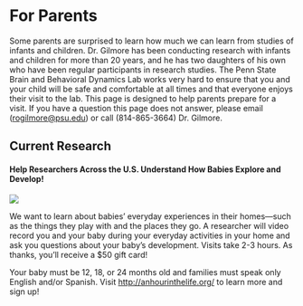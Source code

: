 # For Parents

Some parents are surprised to learn how much we can learn from studies of infants and children. Dr. Gilmore has been conducting research with infants and children for more than 20 years, and he has two daughters of his own who have been regular participants in research studies. The Penn State Brain and Behavioral Dynamics Lab works very hard to ensure that you and your child will be safe and comfortable at all times and that everyone enjoys their visit to the lab. This page is designed to help parents prepare for a visit. If you have a question this page does not answer, please email ([rogilmore@psu.edu](mailto:rogilmore@psu.edu)) or call (814-865-3664) Dr. Gilmore.
    
## Current Research

#### Help Researchers Across the U.S. Understand How Babies Explore and Develop!

![](images/play-fb-photo.png){fig-align="center"}

We want to learn about babies' everyday experiences in their homes—such as the things they play with and the places they go. A researcher will video record you and your baby during your everyday activities in your home and ask you questions about your baby’s development. Visits take 2-3 hours. As thanks, you’ll receive a $50 gift card!

Your baby must be 12, 18, or 24 months old and families must speak only English and/or Spanish. Visit [http://anhourinthelife.org/](http://anhourinthelife.org/) to learn more and sign up!

